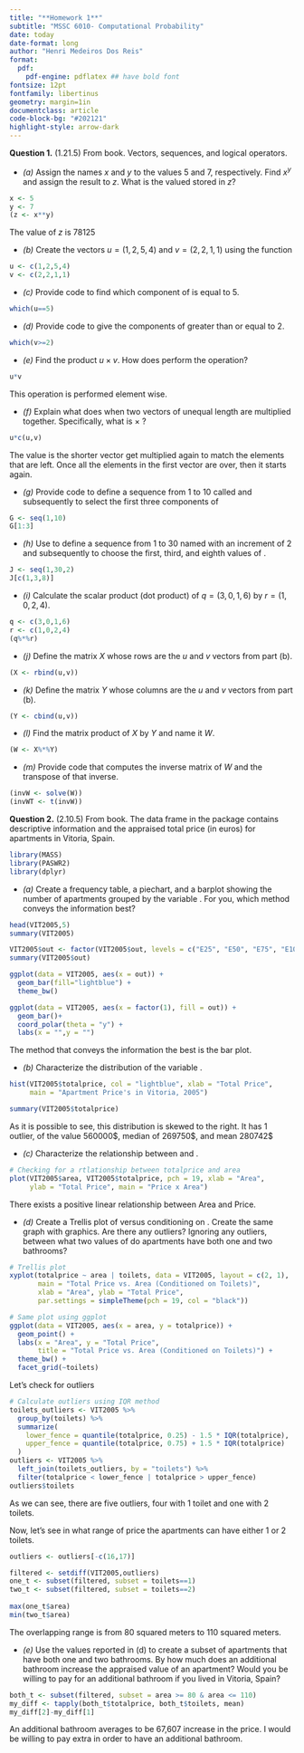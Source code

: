 ```yaml
---
title: "**Homework 1**"
subtitle: "MSSC 6010- Computational Probability"
date: today
date-format: long
author: "Henri Medeiros Dos Reis"
format: 
  pdf:
    pdf-engine: pdflatex ## have bold font
fontsize: 12pt
fontfamily: libertinus
geometry: margin=1in
documentclass: article
code-block-bg: "#202121"
highlight-style: arrow-dark
---
```


::: {.hidden}
\def\bx{\mathbf{x}}
\def\bX{\mathbf{X}}
\def\bg{\mathbf{g}}
\def\bw{\mathbf{w}}
\def\bb{\mathbf{b}}
\def\bu{\mathbf{u}}
\def\bbeta{\boldsymbol \beta}
\def\bgamma{\boldsymbol \gamma}
\def\bep{\boldsymbol \epsilon}
\def\bH{\mathbf{H}}
\def\bX{\mathbf{X}}
\def\by{\mathbf{y}}
\def\bH{\mathbf{H}}
\def\bI{\mathbf{I}}
\def\bS{\mathbf{S}}
\def\bU{\mathbf{U}}
\def\bV{\mathbf{V}}
\def\bW{\mathbf{W}}
\def\bD{\mathbf{D}}
\def\T{\text{T}}
\def\cov{\mathrm{Cov}}
\def\cor{\mathrm{Corr}}
\def\var{\mathrm{Var}}
\def\E{\mathrm{E}}
\def\bmu{\boldsymbol \mu}
<!-- \DeclareMathOperator*{\argmin}{arg\,min} -->
\def\Trace{\text{Trace}}
:::

**Question 1.** (1.21.5) From book. Vectors, sequences, and logical operators.

- *(a)* Assign the names $x$ and $y$ to the values $5$ and $7$, respectively. Find $x^y$ and assign the
result to $z$. What is the valued stored in $z$?

```r
x <- 5
y <- 7
(z <- x**y)
```
The value of $z$ is 78125


- *(b)* Create the vectors $u = (1, 2, 5, 4)$ and $v = (2, 2, 1, 1)$ using the \verb|c()| function

```r
u <- c(1,2,5,4)
v <- c(2,2,1,1)
```


- *(c)* Provide \verb|R| code to find which component of \verb|u| is equal to $5$.

```r
which(u==5)
```

- *(d)* Provide \verb|R| code to give the components of \verb|v| greater than or equal to $2$.
```r
which(v>=2)
```

- *(e)* Find the product $u \times v$. How does \verb|R| perform the operation?
```r
u*v
```
This operation is performed element wise. 


- *(f)* Explain what \verb|R| does when two vectors of unequal length are multiplied together. Specifically, what is \verb|u| $\times$ \verb|c(u, v)|?
```r
u*c(u,v)
```
The value is the shorter vector get multiplied again to match the elements that are left. Once all the elements in the first vector are over, then it starts again. 


- *(g)* Provide \verb|R| code to define a sequence from $1$ to $10$ called \verb|G| and subsequently to select
the first three components of \verb|G|
```r
G <- seq(1,10)
G[1:3]
```


- *(h)* Use \verb|R| to define a sequence from $1$ to $30$ named \verb|J| with an increment of $2$ and subsequently
to choose the first, third, and eighth values of \verb|J|.
```r
J <- seq(1,30,2)
J[c(1,3,8)]
```


- *(i)* Calculate the scalar product (dot product) of $q = (3, 0, 1, 6)$ by $r = (1, 0, 2, 4)$.
```r
q <- c(3,0,1,6)
r <- c(1,0,2,4)
(q%*%r)
```

- *(j)* Define the matrix $X$ whose rows are the $u$ and $v$ vectors from part (b).
```r
(X <- rbind(u,v))
```

- *(k)* Define the matrix $Y$ whose columns are the $u$ and $v$ vectors from part (b).
```r
(Y <- cbind(u,v))
```


- *(l)* Find the matrix product of $X$ by $Y$ and name it $W$.
```r
(W <- X%*%Y)
```

- *(m)* Provide \verb|R| code that computes the inverse matrix of $W$ and the transpose of that inverse.
```r
(invW <- solve(W))
(invWT <- t(invW))
```





**Question 2.** (2.10.5) From book. The data frame \verb|VIT2005| in the \verb|PASWR2| package contains descriptive information and the
appraised total price (in euros) for apartments in Vitoria, Spain.

```r
library(MASS)
library(PASWR2)
library(dplyr)
```


- *(a)* Create a frequency table, a piechart, and a barplot showing the number of apartments
grouped by the variable \verb|out|. For you, which method conveys the information best?

```r
head(VIT2005,5)
summary(VIT2005)
```
```r
VIT2005$out <- factor(VIT2005$out, levels = c("E25", "E50", "E75", "E100"))
summary(VIT2005$out)
```
```r
ggplot(data = VIT2005, aes(x = out)) + 
  geom_bar(fill="lightblue") +
  theme_bw()
```
```r
ggplot(data = VIT2005, aes(x = factor(1), fill = out)) +
  geom_bar()+
  coord_polar(theta = "y") +
  labs(x = "",y = "")

```
The method that conveys the information the best is the bar plot. 



- *(b)* Characterize the distribution of the variable \verb|totalprice|.

```r
hist(VIT2005$totalprice, col = "lightblue", xlab = "Total Price",
     main = "Apartment Price's in Vitoria, 2005")

summary(VIT2005$totalprice)
```

As it is possible to see, this distribution is skewed to the right. It has 1 outlier, of the value $560000\$$, median of $269750\$$, and mean $280742\$$


- *(c)* Characterize the relationship between \verb|totalprice| and \verb|area|.

```r
# Checking for a rtlationship between totalprice and area
plot(VIT2005$area, VIT2005$totalprice, pch = 19, xlab = "Area",
     ylab = "Total Price", main = "Price x Area")
```
There exists a positive linear relationship between Area and Price. 

- *(d)* Create a Trellis plot of \verb|totalprice| versus \verb|area| conditioning on \verb|toilets|. Create the same graph with \verb|ggplot2| graphics. Are there any outliers? Ignoring any outliers,
between what two values of \verb|area| do apartments have both one and two bathrooms?
```r
# Trellis plot
xyplot(totalprice ~ area | toilets, data = VIT2005, layout = c(2, 1),
       main = "Total Price vs. Area (Conditioned on Toilets)",
       xlab = "Area", ylab = "Total Price",
       par.settings = simpleTheme(pch = 19, col = "black"))
```
```r
# Same plot using ggplot
ggplot(data = VIT2005, aes(x = area, y = totalprice)) +
  geom_point() +
  labs(x = "Area", y = "Total Price",
       title = "Total Price vs. Area (Conditioned on Toilets)") +
  theme_bw() +
  facet_grid(~toilets)
```

Let's check for outliers
```r
# Calculate outliers using IQR method
toilets_outliers <- VIT2005 %>%
  group_by(toilets) %>%
  summarize(
    lower_fence = quantile(totalprice, 0.25) - 1.5 * IQR(totalprice),
    upper_fence = quantile(totalprice, 0.75) + 1.5 * IQR(totalprice)
  )
outliers <- VIT2005 %>%
  left_join(toilets_outliers, by = "toilets") %>%
  filter(totalprice < lower_fence | totalprice > upper_fence)
outliers$toilets
```
As we can see, there are five outliers, four with 1 toilet and one with 2 toilets. 

Now, let's see in what range of price the apartments can have either 1 or 2 toilets. 

```r
outliers <- outliers[-c(16,17)]

filtered <- setdiff(VIT2005,outliers)
one_t <- subset(filtered, subset = toilets==1)
two_t <- subset(filtered, subset = toilets==2)
  
max(one_t$area)
min(two_t$area)
```

The overlapping range is from 80 squared meters to 110 squared meters. 


- *(e)* Use the \verb|area| values reported in (d) to create a subset of apartments that have both one
and two bathrooms. By how much does an additional bathroom increase the appraised
value of an apartment? Would you be willing to pay for an additional bathroom if you
lived in Vitoria, Spain?

```r
both_t <- subset(filtered, subset = area >= 80 & area <= 110)
my_diff <- tapply(both_t$totalprice, both_t$toilets, mean)
my_diff[2]-my_diff[1]
```
An additional bathroom averages to be 67,607 increase in the price. I would be willing to pay extra in order to have an additional bathroom. 


